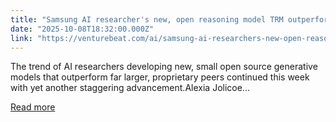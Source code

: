 ```yaml
---
title: "Samsung AI researcher's new, open reasoning model TRM outperforms models 10,000X larger — on specific problems"
date: "2025-10-08T18:32:00.000Z"
link: "https://venturebeat.com/ai/samsung-ai-researchers-new-open-reasoning-model-trm-outperforms-models-10"
---
```


The trend of AI researchers developing new, small open source generative models that outperform far larger, proprietary peers continued this week with yet another staggering advancement.Alexia Jolicoe...

[Read more](https://venturebeat.com/ai/samsung-ai-researchers-new-open-reasoning-model-trm-outperforms-models-10)
